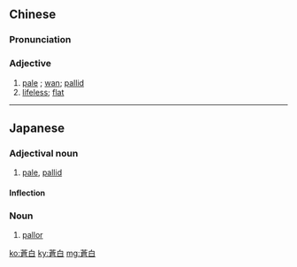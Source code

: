 {{also|苍白}}
==Chinese==
{{zh-forms|s=苍白}}

===Pronunciation===
{{zh-pron
|m=cāngbái
|c=cong1 baak6
|cat=a
}}

===Adjective===
{{zh-adj}}

# [[pale]] {{gloss|of complexion}}; [[wan]]; [[pallid]]
# [[lifeless]]; [[flat]] {{gloss|of language, art, etc.}}

{{zh-cat|Intermediate}}

----

==Japanese==
{{ja-kanjitab|そう|はく|yomi=o}}

===Adjectival noun===
{{ja-adj|infl=na|そうはく}}

# [[pale]], [[pallid]]

====Inflection====
{{ja-na|そうはく}}

===Noun===
{{ja-noun|そうはく}}

# [[pallor]]

[[ko:蒼白]]
[[ky:蒼白]]
[[mg:蒼白]]